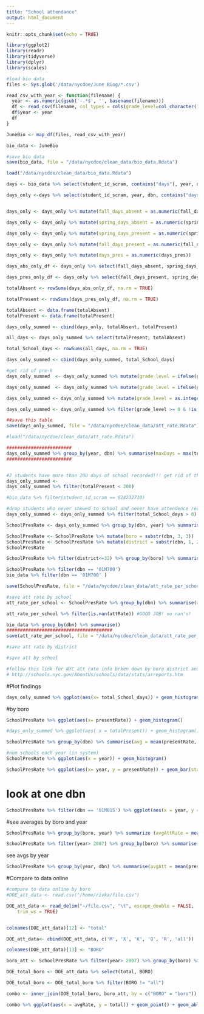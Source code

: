 ```yaml
---
title: "School attendance"
output: html_document
---
```


```r
knitr::opts_chunk$set(echo = TRUE)

library(ggplot2)
library(readr)
library(tidyverse)
library(dplyr)
library(scales)

#load bio data
files <- Sys.glob('/data/nycdoe/June Biog/*.csv')

read_csv_with_year <- function(filename) {
  year <- as.numeric(gsub('-.*$', '', basename(filename)))
  df <- read_csv(filename, col_types = cols(grade_level=col_character(), grade_code=col_character(), admit_code=col_character(), adcode=col_character(),fall_days_present = col_character(), spring_days_present = col_character()))
  df$year <- year
  df
}

JuneBio <- map_df(files, read_csv_with_year)

bio_data <- JuneBio

#save bio data
save(bio_data, file = "/data/nycdoe/clean_data/bio_data.Rdata")

load("/data/nycdoe/clean_data/bio_data.Rdata")
```

```r
days <- bio_data %>% select(student_id_scram, contains("days"), year, dbn, grade_level) 

days_only <-days %>% select(student_id_scram, year, dbn, contains("days"), grade_level )


days_only <- days_only %>% mutate(fall_days_absent = as.numeric(fall_days_absent))

days_only <- days_only %>% mutate(spring_days_absent = as.numeric(spring_days_absent))

days_only <- days_only %>% mutate(spring_days_present = as.numeric(spring_days_present))

days_only <- days_only %>% mutate(fall_days_present = as.numeric(fall_days_present))

days_only <- days_only %>% mutate(days_pres = as.numeric(days_pres))

days_abs_only_df <- days_only %>% select(fall_days_absent, spring_days_absent, days_abs)

days_pres_only_df <- days_only %>% select(fall_days_present, spring_days_present, days_pres)

totalAbsent <- rowSums(days_abs_only_df, na.rm = TRUE)

totalPresent <- rowSums(days_pres_only_df, na.rm = TRUE)

totalAbsent <- data.frame(totalAbsent)
totalPresent <- data.frame(totalPresent)

days_only_summed <- cbind(days_only, totalAbsent, totalPresent)

all_days <- days_only_summed %>% select(totalPresent, totalAbsent)

total_School_days <- rowSums(all_days, na.rm = TRUE)

days_only_summed <- cbind(days_only_summed, total_School_days)

#get rid of pre-k
days_only_summed  <- days_only_summed %>% mutate(grade_level = ifelse(grade_level == "k", "00", grade_level))

days_only_summed  <- days_only_summed %>% mutate(grade_level = ifelse(grade_level == "pk", "-1", grade_level))

days_only_summed <- days_only_summed %>% mutate(grade_level = as.integer(grade_level))

days_only_summed <- days_only_summed %>% filter(grade_level >= 0 & !is.na(student_id_scram))

##save this table 
save(days_only_summed, file = "/data/nycdoe/clean_data/att_rate.Rdata")

```


```r

#load("/data/nycdoe/clean_data/att_rate.Rdata")

########################
days_only_summed %>% group_by(year, dbn) %>% summarise(maxDays = max(total_School_days))
########################


#2 students have more than 200 days of school recorded!!! get rid of them
days_only_summed <-
days_only_summed %>% filter(totalPresent < 200)

#bio_data %>% filter(student_id_scram == 624232710)

#drop students who never showed to school and never have attendence recorded
days_only_summed <- days_only_summed %>% filter(total_School_days > 0)

SchoolPresRate <- days_only_summed %>% group_by(dbn, year) %>% summarise(presentRate =mean(totalPresent/total_School_days, na.rm = TRUE))

SchoolPresRate <- SchoolPresRate %>% mutate(boro = substr(dbn, 3, 3))
SchoolPresRate <- SchoolPresRate %>% mutate(district = substr(dbn, 1, 2))
SchoolPresRate

SchoolPresRate %>% filter(district<=32) %>% group_by(boro) %>% summarise(attRate = mean(presentRate, na.rm = TRUE))

SchoolPresRate %>% filter(dbn == '01M700')
bio_data %>% filter(dbn == '01M700' )

save(SchoolPresRate, file = "/data/nycdoe/clean_data/att_rate_per_school_with_year.Rdata")
```

```r
#save att rate by school
att_rate_per_school <- SchoolPresRate %>% group_by(dbn) %>% summarise(attRate = mean(presentRate, na.rm = TRUE))

att_rate_per_school %>% filter(is.nan(attRate)) #GOOD JOB! no nan's!

bio_data %>% group_by(dbn) %>% summarise()
#######################################
save(att_rate_per_school, file = "/data/nycdoe/clean_data/att_rate_per_school.Rdata")

#save att rate by district

#save att by school

#follow this link for NYC att rate info brken down by boro district and year: Must be opened with IE
# http://schools.nyc.gov/AboutUs/schools/data/stats/arreports.htm

```
#Plot findings
```r
days_only_summed %>% ggplot(aes(x= total_School_days)) + geom_histogram()+ scale_y_continuous(labels = comma, limits = c(NA, 1500000))

```
#by boro
```r
SchoolPresRate %>% ggplot(aes(x= presentRate)) + geom_histogram()

#days_only_summed %>% ggplot(aes( x = totalPresent)) + geom_histogram()

```

```r
SchoolPresRate %>% group_by(dbn) %>% summarise(avg = mean(presentRate, na.rm = TRUE)) %>% ggplot(aes(x = avg)) + geom_histogram()
```

```r
#num schools each year (in system)
SchoolPresRate %>% ggplot(aes(x = year)) + geom_histogram()
```

```r
SchoolPresRate %>% ggplot(aes(x= year, y = presentRate)) + geom_bar(stat = "identity")

```
# look at one dbn
```r
SchoolPresRate %>% filter(dbn == '01M015') %>% ggplot(aes(x = year, y = presentRate)) + geom_bar(stat = "identity")

```
#see averages by boro and year
```r
SchoolPresRate %>% group_by(boro, year) %>% summarize (avgAttRate = mean(presentRate, na.rm = TRUE)) %>%  ggplot(aes(x = year, y = avgAttRate)) + geom_bar(stat = "identity") + facet_grid(~boro)

SchoolPresRate %>% filter(year> 2007) %>% group_by(boro) %>% summarise(avgRate = mean(presentRate, na.rm = TRUE))

```
see avgs by year
```r
SchoolPresRate %>% group_by(year, dbn) %>% summarise(avgAtt = mean(presentRate, na.rm = TRUE)) %>% ggplot(aes(x = avgAtt)) + geom_histogram() + facet_grid(~year)
```
#Compare to data online
```r
#compare to data online by boro
#DOE_att_data <- read.csv("/home/rivka/file.csv")

DOE_att_data <- read_delim("~/file.csv", "\t", escape_double = FALSE, 
    trim_ws = TRUE)


colnames(DOE_att_data)[12] <- "total"

DOE_att_data<- cbind(DOE_att_data, c('M', 'X', 'K', 'Q', 'R', 'all'))

colnames(DOE_att_data)[13] <- "BORO"

boro_att <- SchoolPresRate %>% filter(year> 2007) %>% group_by(boro) %>% summarise(avgRate = mean(presentRate, na.rm = TRUE))

DOE_total_boro <- DOE_att_data %>% select(total, BORO)

DOE_total_boro <- DOE_total_boro %>% filter(BORO != "all")

combo <- inner_join(DOE_total_boro, boro_att, by = c("BORO" = "boro"))

combo %>% ggplot(aes(x = avgRate, y = total)) + geom_point() + geom_abline(intercept = 0, slope = 1)


```

